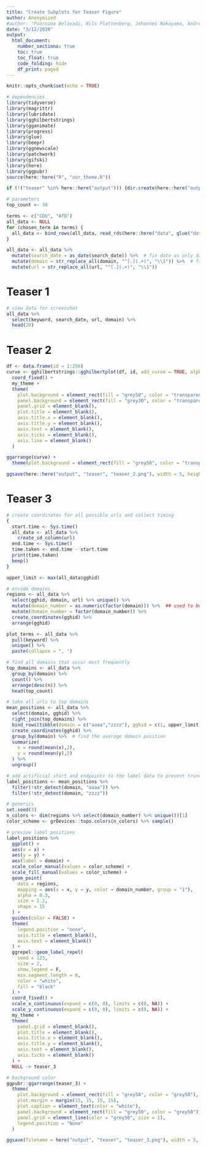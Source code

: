 ```yaml
---
title: "Create Subplots for Teaser Figure"
author: Anonymized
#author: "Poornima Belavadi, Nils Plettenberg, Johannes Nakayama, André Calero Valdez"
date: "3/12/2020"
output: 
  html_document:
    number_sections: true
    toc: true
    toc_float: true
    code_folding: hide
    df_print: paged
---
```


```r
knitr::opts_chunk$set(echo = TRUE)

# dependencies
library(tidyverse)
library(magrittr)
library(lubridate)
library(gghilbertstrings)
library(gganimate)
library(progress)
library(glue)
library(beepr)
library(ggnewscale)
library(patchwork)
library(gifski)
library(here)
library(ggpubr)
source(here::here("R", "our_theme.R"))

if (!("teaser" %in% here::here("output"))) {dir.create(here::here("output", "teaser"))}

# parameters
top_count <- 30
```

```r
terms <- c("CDU", "AfD")
all_data <- NULL
for (chosen_term in terms) {
  all_data <- bind_rows(all_data, read_rds(here::here("data", glue("datenspende{chosen_term}.rds"))))
}

all_data <- all_data %>%
  mutate(search_date = as_date(search_date)) %>%  # fix date as only days
  mutate(domain = str_replace_all(domain, "^[.](.+)", "\\1")) %>%  # fix some broken domains
  mutate(url = str_replace_all(url, "^[.](.+)", "\\1"))
```


# Teaser 1

```r
# view data for screenshot
all_data %>% 
  select(keyword, search_date, url, domain) %>% 
  head(20)
```


# Teaser 2

```r
df <- data.frame(id = 1:256)
curve <- gghilbertstrings::gghilbertplot(df, id, add_curve = TRUE, alpha = 0, curve_color = "white") +
  coord_fixed() +
  my_theme +
  theme(
    plot.background = element_rect(fill = "grey50", color = "transparent"),
    panel.background = element_rect(fill = "grey30", color = "transparent"),
    panel.grid = element_blank(),
    plot.title = element_blank(),
    axis.title.x = element_blank(),
    axis.title.y = element_blank(),
    axis.text = element_blank(),
    axis.ticks = element_blank(),
    axis.line = element_blank()
  )

ggarrange(curve) +
  theme(plot.background = element_rect(fill = "grey50", color = "transparent"))

ggsave(here::here("output", "teaser", "teaser_2.png"), width = 5, height = 5, dpi = 500)
```


# Teaser 3


```r
# create coordinates for all possible urls and collect timing
{
  start.time <- Sys.time()
  all_data <- all_data %>%
    create_id_column(url)
  end.time <- Sys.time()
  time.taken <- end.time - start.time
  print(time.taken)
  beep()
}

upper_limit <- max(all_data$gghid)
```

```r
# encode domains
regions <- all_data %>% 
  select(gghid, domain, url) %>% unique() %>% 
  mutate(domain_number = as.numeric(factor(domain))) %>%  ## used to be %% 2
  mutate(domain_number = factor(domain_number)) %>% 
  create_coordinates(gghid) %>% 
  arrange(gghid)
```


```r
plot_terms <- all_data %>% 
  pull(keyword) %>% 
  unique() %>% 
  paste(collapse = ", ")

# find all domains that occur most frequently
top_domains <- all_data %>%
  group_by(domain) %>%
  count() %>%
  arrange(desc(n)) %>%
  head(top_count)

# take all urls to top domains
mean_positions <- all_data %>%
  select(domain, gghid) %>%
  right_join(top_domains) %>%
  bind_rows(tibble(domain = c("aaaa","zzzz"), gghid = c(1, upper_limit))) %>% 
  create_coordinates(gghid) %>% 
  group_by(domain) %>%  # find the average domain position
  summarize(
    x = round(mean(x),2),
    y = round(mean(y),2)
  ) %>% 
  ungroup()

# add artificial start and endpoints to the label data to prevent truncated coordinate system
label_positions <- mean_positions %>%
  filter(!str_detect(domain, "aaaa")) %>%
  filter(!str_detect(domain, "zzzz"))
```

```r
# generics 
set.seed(3)
n_colors <- dim(regions %>% select(domain_number) %>% unique())[1]
color_scheme <- grDevices::topo.colors(n_colors) %>% sample()

# preview label positions
label_positions %>%
  ggplot() +
  aes(x = x) +
  aes(y = y) +
  aes(label = domain) +
  scale_color_manual(values = color_scheme) +
  scale_fill_manual(values = color_scheme) +
  geom_point(
    data = regions,
    mapping = aes(x = x, y = y, color = domain_number, group = "1"),
    alpha = 0.3,
    size = 1.2,
    shape = 15
  ) +
  guides(color = FALSE) +
  theme(
    legend.position = "none",
    axis.title = element_blank(),
    axis.text = element_blank()
  ) +
  ggrepel::geom_label_repel(
    seed = 123, 
    size = 2, 
    show.legend = F, 
    min.segment.length = 0, 
    color = "white",
    fill = "black"
  ) +
  coord_fixed() +
  scale_x_continuous(expand = c(0, 0), limits = c(0, NA)) + 
  scale_y_continuous(expand = c(0, 0), limits = c(0, NA)) +
  my_theme +
  theme(
    panel.grid = element_blank(),
    plot.title = element_blank(),
    axis.title.x = element_blank(),
    axis.title.y = element_blank(),
    axis.text = element_blank(),
    axis.ticks = element_blank()
  ) +
  NULL -> teaser_3

# background color
ggpubr::ggarrange(teaser_3) +
  theme(
    plot.background = element_rect(fill = "grey50", color = "grey50"),
    plot.margin = margin(15, 15, 15, 15),
    plot.caption = element_text(color = "white"),
    panel.background = element_rect(fill = "grey50", color = "grey50"),
    panel.grid = element_line(color = "grey50", size = 1),
    legend.position = "None"
  )

ggsave(filename = here("output", "teaser", "teaser_3.png"), width = 5, height = 5, dpi = 500)
```

